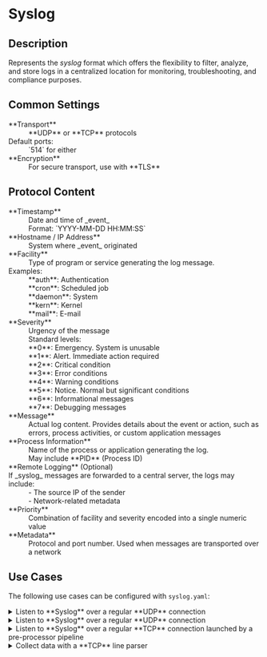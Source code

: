 # Syslog

## Description

Represents the _syslog_ format which offers the flexibility to filter, analyze, and store logs in a centralized location for monitoring, troubleshooting, and compliance purposes.

## Common Settings

<dt>**Transport**</dt>
<dd>
   **UDP** or **TCP** protocols
   <dt>Default ports:</dt>
   <dd>`514` for either</dd>
</dd>

<dt>**Encryption**</dt>
<dd>For secure transport, use with **TLS**</dd>

## Protocol Content

<dt>**Timestamp**</dt>
<dd>Date and time of _event_</dd>
<dd>Format: `YYYY-MM-DD HH:MM:SS`</dd>

<dt>**Hostname / IP Address**</dt>
<dd>System where _event_ originated</dd>

<dt>**Facility**</dt>
<dd>Type of program or service generating the log message.</dd>
<dd>
   <dt>Examples:</dt>
   <dd>**auth**: Authentication</dd>
   <dd>**cron**: Scheduled job</dd>
   <dd>**daemon**: System</dd>
   <dd>**kern**: Kernel</dd>
   <dd>**mail**: E-mail</dd>
</dd>

<dt>**Severity**</dt>
<dd>Urgency of the message</dd>
<dd>
   Standard levels:
   <dd>**0**: Emergency. System is unusable</dd>
   <dd>**1**: Alert. Immediate action required</dd>
   <dd>**2**: Critical condition</dd>
   <dd>**3**: Error conditions</dd>
   <dd>**4**: Warning conditions</dd>
   <dd>**5**: Notice. Normal but significant conditions</dd>
   <dd>**6**: Informational messages</dd>
   <dd>**7**: Debugging messages</dd>
</dd>

<dt>**Message**</dt>
<dd>Actual log content. Provides details about the event or action, such as errors, process activities, or custom application messages</dd>

<dt>**Process Information**</dt>
<dd>Name of the process or application generating the log.</dd>
<dd>May include **PID** (Process ID)</dd>

<dt>**Remote Logging** (Optional)</dt>
<dd>
   <dt>If _syslog_ messages are forwarded to a central server, the logs may include:</dt>
   <dd>- The source IP of the sender</dd>
   <dd>- Network-related metadata</dd>
</dd>

<dt>**Priority**</dt>
<dd>Combination of facility and severity encoded into a single numeric value</dd>

<dt>**Metadata**</dt>
<dd>Protocol and port number. Used when messages are transported over a network</dd>

## Use Cases

The following use cases can be configured with `syslog.yaml`:

<details>
<summary>Listen to **Syslog** over a regular **UDP** connection</summary>
```yaml
devices:
   id: {0..9}+
   name: "<some-name>"
   type: syslog
   properties:
      address: "0.0.0.0"
      port: 514
```
</details>

<details>
<summary>Listen to **Syslog** over a regular **UDP** connection</summary>
```yaml
{/* TODO: Provide configuration */}
```
</details>

<details>
<summary>Listen to **Syslog** over a regular **TCP** connection launched by a pre-processor pipeline</summary>
```yaml
{/* TODO: Provide configuration */}
```
</details>

<details>
<summary>Collect data with a **TCP** line parser</summary>
```yaml
{/* TODO: Provide configuration */}
```
</details>
